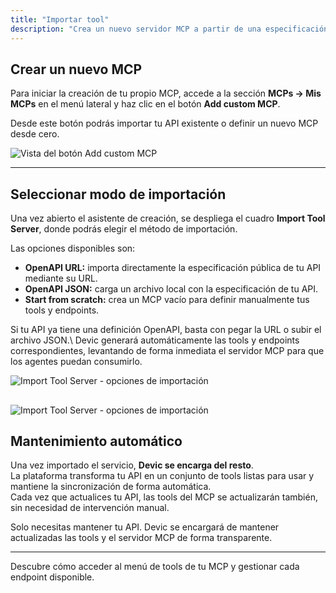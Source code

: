 ```yaml
---
title: "Importar tool"
description: "Crea un nuevo servidor MCP a partir de una especificación OpenAPI o desde cero."
---
```


## Crear un nuevo MCP

Para iniciar la creación de tu propio MCP, accede a la sección **MCPs → Mis MCPs** en el menú lateral y haz clic en el botón **Add custom MCP**.

<Card title="Añadir un MCP personalizado" icon="plus" horizontal>
  Desde este botón podrás importar tu API existente o definir un nuevo MCP desde cero.
</Card>

![Vista del botón Add custom MCP](/add-custom-mcp.png)

---

## Seleccionar modo de importación

Una vez abierto el asistente de creación, se despliega el cuadro **Import Tool Server**, donde podrás elegir el método de importación.

Las opciones disponibles son:

- **OpenAPI URL:** importa directamente la especificación pública de tu API mediante su URL.
- **OpenAPI JSON:** carga un archivo local con la especificación de tu API.
- **Start from scratch:** crea un MCP vacío para definir manualmente tus tools y endpoints.

<Card title="Importar desde OpenAPI" icon="link">
  Si tu API ya tiene una definición OpenAPI, basta con pegar la URL o subir el archivo JSON.\
  Devic generará automáticamente las tools y endpoints correspondientes, levantando de forma inmediata el servidor MCP para que los agentes puedan consumirlo.
</Card>

![Import Tool Server - opciones de importación](/import-tool.png)

## 

![Import Tool Server - opciones de importación](/import-options.png)

## Mantenimiento automático

Una vez importado el servicio, **Devic se encarga del resto**.\
La plataforma transforma tu API en un conjunto de tools listas para usar y mantiene la sincronización de forma automática.\
Cada vez que actualices tu API, las tools del MCP se actualizarán también, sin necesidad de intervención manual.

<Card title="Sincronización continua" icon="arrows-rotate" horizontal>
  Solo necesitas mantener tu API. Devic se encargará de mantener actualizadas las tools y el servidor MCP de forma transparente.
</Card>

---

<Card title="Siguiente paso" icon="wrench" href="/mcp/my-mcps/tools-menu">
  Descubre cómo acceder al menú de tools de tu MCP y gestionar cada endpoint disponible.
</Card>